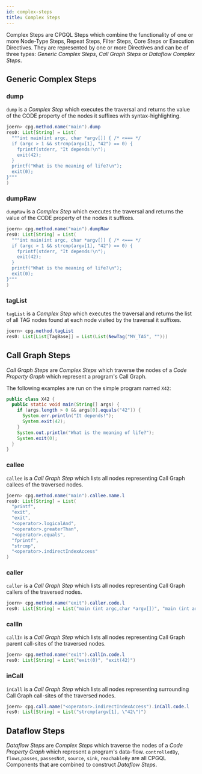 ```yaml
---
id: complex-steps
title: Complex Steps
---
```


Complex Steps are CPGQL Steps which combine the functionality of one or more Node-Type Steps, Repeat Steps, Filter Steps, Core Steps or Execution Directives. They are represented by one or more Directives and can be of three types: _Generic Complex Steps_, _Call Graph Steps_ or _Dataflow Complex Steps_.


## Generic Complex Steps

### dump

`dump` is a _Complex Step_ which executes the traversal and returns the value of the CODE property of the nodes it suffixes with syntax-highlighting.

```java
joern> cpg.method.name("main").dump
res0: List[String] = List(
  """int main(int argc, char *argv[]) { /* <=== */
  if (argc > 1 && strcmp(argv[1], "42") == 0) {
    fprintf(stderr, "It depends!\n");
    exit(42);
  }
  printf("What is the meaning of life?\n");
  exit(0);
}"""
)
```

### dumpRaw


`dumpRaw` is a _Complex Step_ which executes the traversal and returns the value of the CODE property of the nodes it suffixes.

```java
joern> cpg.method.name("main").dumpRaw
res0: List[String] = List(
  """int main(int argc, char *argv[]) { /* <=== */
  if (argc > 1 && strcmp(argv[1], "42") == 0) {
    fprintf(stderr, "It depends!\n");
    exit(42);
  }
  printf("What is the meaning of life?\n");
  exit(0);
}"""
)
```

### tagList


`tagList` is a _Complex Step_ which executes the traversal and returns the list of all TAG nodes found at each node visited by the traversal it suffixes.

```java
joern> cpg.method.tagList 
res0: List[List[TagBase]] = List(List(NewTag("MY_TAG", "")))
```

## Call Graph Steps

_Call Graph Steps_ are _Complex Steps_ which traverse the nodes of a _Code Property Graph_ which represent a program's Call Graph.

The following examples are run on the simple program named `X42`:

```java
public class X42 {
  public static void main(String[] args) {
    if (args.length > 0 && args[0].equals("42")) {
      System.err.println("It depends!");
      System.exit(42);
    }
    System.out.println("What is the meaning of life?");
    System.exit(0);
  }
}
```

### callee

`callee` is a _Call Graph Step_ which lists all nodes representing Call Graph callees of the traversed nodes.

```java
joern> cpg.method.name("main").callee.name.l 
res0: List[String] = List(
  "printf",
  "exit",
  "exit",
  "<operator>.logicalAnd",
  "<operator>.greaterThan",
  "<operator>.equals",
  "fprintf",
  "strcmp",
  "<operator>.indirectIndexAccess"
)
```

### caller

`caller` is a _Call Graph Step_ which lists all nodes representing Call Graph callers of the traversed nodes.

```java
joern> cpg.method.name("exit").caller.code.l 
res0: List[String] = List("main (int argc,char *argv[])", "main (int argc,char *argv[])")
```

### callIn

`callIn` is a _Call Graph Step_ which lists all nodes representing Call Graph parent call-sites of the traversed nodes.

```java
joern> cpg.method.name("exit").callIn.code.l 
res0: List[String] = List("exit(0)", "exit(42)")
```

### inCall

`inCall` is a _Call Graph Step_ which lists all nodes representing surrounding Call Graph call-sites of the traversed nodes.

```java
joern> cpg.call.name("<operator>.indirectIndexAccess").inCall.code.l 
res0: List[String] = List("strcmp(argv[1], \"42\")")
```

## Dataflow Steps

_Dataflow Steps_ are _Complex Steps_ which traverse the nodes of a _Code Property Graph_ which represent a program's data-flow. `controlledBy`, `flows`,`passes`, `passesNot`, `source`, `sink`, `reachableBy` are all CPGQL Components that are combined to construct _Dataflow Steps_.

